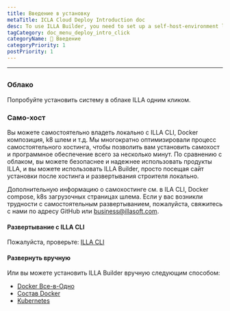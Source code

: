 ```yaml
---
title: Введение в установку
metaTitle: ICLA Cloud Deploy Introduction doc
desc: To use ILLA Builder, you need to set up a self-host-environment locally or use ILLA Cloud to skip the build process and quickly use ILLA products.
tagCategory: doc_menu_deploy_intro_click
categoryName: 👋 Введение
categoryPriority: 1
postPriority: 1
---
```


* * *

## <h2 hidden>Deploy introduction</h2>

### Облако

Попробуйте установить систему в облаке ILLA одним кликом.

### Само-хост

Вы можете самостоятельно владеть локально с ILLA CLI, Docker композиция, k8 шлем и т.д. Мы многократно оптимизировали процесс самостоятельного хостинга, чтобы позволить вам установить самохост и программное обеспечение всего за несколько минут. По сравнению с облаком, вы можете безопаснее и надежнее использовать продукты ILLA, и вы можете использовать ILLA Builder, просто посещая сайт установки после хостинга и развертывания строителя локально.

Дополнительную информацию о самохостинге см. в ILA CLI, Docker compose, k8s загрузочных страницах шлема.
Если у вас возникли трудности с самостоятельным развертыванием, пожалуйста, свяжитесь с нами по адресу GitHub или business@illasoft.com.

#### Развертывание с ILLA CLI

Пожалуйста, проверьте: [ILLA CLI](https://www.illacloud.com/docs/illa-cli)

#### Развернуть вручную

Или вы можете установить ILLA Builder вручную следующим способом:

-   [Docker Все-в-Одно](https://github.com/illacloud/deploy-illa-manually/blob/main/docker/README.md)
-   [Состав Docker](https://github.com/illacloud/deploy-illa-manually/blob/main/docker-compose/README.md)
-   [Kubernetes](https://github.com/illacloud/deploy-illa-manually/blob/main/kubernetes/README.md)

